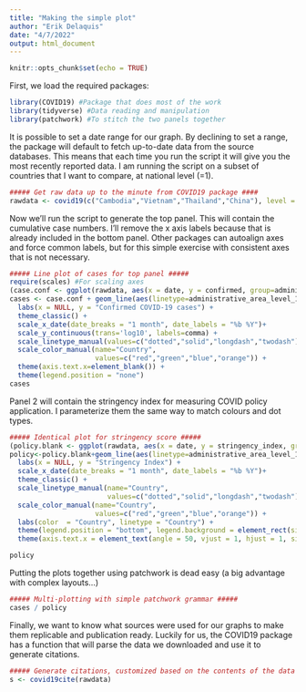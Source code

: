 ```yaml
---
title: "Making the simple plot"
author: "Erik Delaquis"
date: "4/7/2022"
output: html_document
---
```


```r
knitr::opts_chunk$set(echo = TRUE)
```

First, we load the required packages:

```r
library(COVID19) #Package that does most of the work
library(tidyverse) #Data reading and manipulation
library(patchwork) #To stitch the two panels together
```

It is possible to set a date range for our graph. By declining to set a range, the package will default to fetch up-to-date data from the source databases. This means that each time you run the script it will give you the most recently reported data.
I am running the script on a subset of countries that I want to compare, at national level (=1).

```r
##### Get raw data up to the minute from COVID19 package ####
rawdata <- covid19(c("Cambodia","Vietnam","Thailand","China"), level = 1)
```

Now we'll run the script to generate the top panel. This will contain the cumulative case numbers. I'll remove the x axis labels because that is already included in the bottom panel. Other packages can autoalign axes and force common labels, but for this simple exercise with consistent axes that is not necessary.

```r
##### Line plot of cases for top panel #####
require(scales) #For scaling axes
(case.conf <- ggplot(rawdata, aes(x = date, y = confirmed, group=administrative_area_level_1, color=administrative_area_level_1)))
cases <- case.conf + geom_line(aes(linetype=administrative_area_level_1), size=1, alpha=0.5) + 
  labs(x = NULL, y = "Confirmed COVID-19 cases") + 
  theme_classic() +
  scale_x_date(date_breaks = "1 month", date_labels = "%b %Y")+
  scale_y_continuous(trans='log10', labels=comma) +
  scale_linetype_manual(values=c("dotted","solid","longdash","twodash"))+
  scale_color_manual(name="Country",
                     values=c("red","green","blue","orange")) +
  theme(axis.text.x=element_blank()) +
  theme(legend.position = "none")
cases
```

Panel 2 will contain the stringency index for measuring COVID policy application. I parameterize them the same way to match colours and dot types.

```r
##### Identical plot for stringency score #####
(policy.blank <- ggplot(rawdata, aes(x = date, y = stringency_index, group=id)))
policy<-policy.blank+geom_line(aes(linetype=administrative_area_level_1, color=administrative_area_level_1), size=1, alpha=0.5) + 
  labs(x = NULL, y = "Stringency Index") +
  scale_x_date(date_breaks = "1 month", date_labels = "%b %Y")+
  theme_classic() + 
  scale_linetype_manual(name="Country",
                        values=c("dotted","solid","longdash","twodash")) +
  scale_color_manual(name="Country",
                     values=c("red","green","blue","orange")) +
  labs(color  = "Country", linetype = "Country") + 
  theme(legend.position = "bottom", legend.background = element_rect(size=0.5, linetype="solid",colour ="black")) + 
  theme(axis.text.x = element_text(angle = 50, vjust = 1, hjust = 1, size = 10))

policy
```

Putting the plots together using patchwork is dead easy (a big advantage with complex layouts...)

```r
##### Multi-plotting with simple patchwork grammar #####
cases / policy
```

Finally, we want to know what sources were used for our graphs to make them replicable and publication ready. Luckily for us, the COVID19 package has a function that will parse the data we downloaded and use it to generate citations.

```r
##### Generate citations, customized based on the contents of the data selected ########
s <- covid19cite(rawdata)
```
